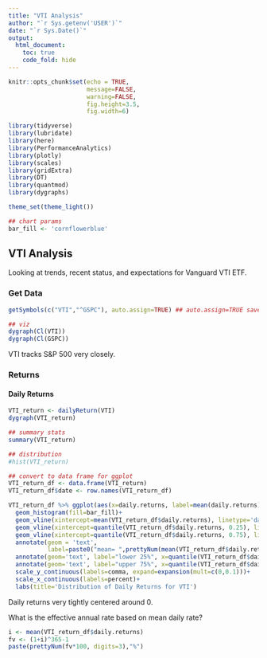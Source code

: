 ```yaml
---
title: "VTI Analysis"
author: "`r Sys.getenv('USER')`"
date: "`r Sys.Date()`"
output: 
  html_document:
    toc: true
    code_fold: hide
---
```


```r
knitr::opts_chunk$set(echo = TRUE,
                      message=FALSE,
                      warning=FALSE,
                      fig.height=3.5,
                      fig.width=6)

library(tidyverse)
library(lubridate)
library(here)
library(PerformanceAnalytics)
library(plotly)
library(scales)
library(gridExtra)
library(DT)
library(quantmod)
library(dygraphs)

theme_set(theme_light())

## chart params
bar_fill <- 'cornflowerblue'
```

## VTI Analysis

Looking at trends, recent status, and expectations for Vanguard VTI ETF.

### Get Data

```r
getSymbols(c("VTI","^GSPC"), auto.assign=TRUE) ## auto.assign=TRUE saves object; FALSE prints out data

## viz
dygraph(Cl(VTI))
dygraph(Cl(GSPC))
```

VTI tracks S&P 500 very closely.

### Returns

#### Daily Returns

```r
VTI_return <- dailyReturn(VTI)
dygraph(VTI_return)

## summary stats
summary(VTI_return)

## distribution
#hist(VTI_return)

## convert to data frame for ggplot
VTI_return_df <- data.frame(VTI_return)
VTI_return_df$date <- row.names(VTI_return_df)

VTI_return_df %>% ggplot(aes(x=daily.returns, label=mean(daily.returns)))+
  geom_histogram(fill=bar_fill)+
  geom_vline(xintercept=mean(VTI_return_df$daily.returns), linetype='dashed')+
  geom_vline(xintercept=quantile(VTI_return_df$daily.returns, 0.25), linetype='dotted')+
  geom_vline(xintercept=quantile(VTI_return_df$daily.returns, 0.75), linetype='dotted')+
  annotate(geom = 'text', 
           label=paste0("mean= ",prettyNum(mean(VTI_return_df$daily.returns)*100, digits=2),"%"), x=mean(VTI_return_df$daily.returns), y=1720, color='blue')+
  annotate(geom='text', label="lower 25%", x=quantile(VTI_return_df$daily.returns, 0.25)-0.02, color='blue', y=1500)+
  annotate(geom='text', label="upper 75%", x=quantile(VTI_return_df$daily.returns, 0.75)+0.02, color='blue', y=1500)+
  scale_y_continuous(labels=comma, expand=expansion(mult=c(0,0.1)))+
  scale_x_continuous(labels=percent)+
  labs(title='Distribution of Daily Returns for VTI')
```
Daily returns very tightly centered around 0. 

What is the effective annual rate based on mean daily rate?

```r
i <- mean(VTI_return_df$daily.returns)
fv <- (1+i)^365-1
paste(prettyNum(fv*100, digits=3),"%")
```

